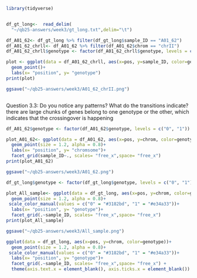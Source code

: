 ```r
library(tidyverse)


df_gt_long<-  read_delim(
  "~/qb25-answers/week3/gt_long.txt",delim="\t")

df_A01_62<- df_gt_long %>% filter(df_gt_long$sample_ID == "A01_62")
df_A01_62_chrll<- df_A01_62 %>% filter(df_A01_62$chrom == "chrII")
df_A01_62_chrll$genotype <- factor(df_A01_62_chrll$genotype, levels = c("0", "1"))

plot <- ggplot(data = df_A01_62_chrll, aes(x=pos, y=sample_ID, color=genotype))+
  geom_point()+
  labs(x= "position", y= "genotype")
print(plot)

ggsave("~/qb25-answers/week3/A01_62_chrII.png")



```
Question 3.3: Do you notice any patterns? What do the transitions indicate?
there are large chunks of genes belong to one genotype or the other, which indicates that the crossingover is happening 
```r

df_A01_62$genotype <- factor(df_A01_62$genotype, levels = c("0", "1"))

plot_A01_62<- ggplot(data = df_A01_62, aes(x=pos, y=chrom, color=genotype))+
  geom_point(size = 1.2, alpha = 0.8)+
  labs(x= "position", y= "chromsome")+
  facet_grid(sample_ID~., scales= "free_x",space= "free_x")
print(plot_A01_62)

ggsave("~/qb25-answers/week3/A01_62.png")
```

```r
df_gt_long$genotype <- factor(df_gt_long$genotype, levels = c("0", "1"))

plot_All_sample<- ggplot(data = df_gt_long, aes(x=pos, y=chrom, color=genotype))+
  geom_point(size = 1.2, alpha = 0.8)+
 scale_color_manual(values = c("0" = "#3182bd", "1" = "#e34a33"))+
  labs(x= "position", y= "genotype")+
  facet_grid(.~sample_ID, scales= "free_x",space= "free_x")
print(plot_All_sample)

ggsave("~/qb25-answers/week3/All_sample.png")

ggplot(data = df_gt_long, aes(x=pos, y=chrom, color=genotype))+
  geom_point(size = 1.2, alpha = 0.8)+
 scale_color_manual(values = c("0" = "#3182bd", "1" = "#e34a33"))+
  labs(x= "position", y= "genotype")+
  facet_grid(.~sample_ID, scales= "free_x",space= "free_x") + 
  theme(axis.text.x = element_blank(), axis.ticks.x = element_blank())
```